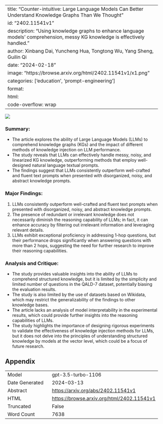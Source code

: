 
---
title: "Counter-intuitive: Large Language Models Can Better Understand Knowledge Graphs Than We Thought"
id: "2402.11541v1"
description: "Using knowledge graphs to enhance language models' comprehension, messy KG knowledge is effectively handled."
author: Xinbang Dai, Yuncheng Hua, Tongtong Wu, Yang Sheng, Guilin Qi
date: "2024-02-18"
image: "https://browse.arxiv.org/html/2402.11541v1/x1.png"
categories: ['education', 'prompt-engineering']
format:
  html:
    code-overflow: wrap
---

![](https://browse.arxiv.org/html/2402.11541v1/x1.png)

### Summary:
- The article explores the ability of Large Language Models (LLMs) to comprehend knowledge graphs (KGs) and the impact of different methods of knowledge injection on LLM performance.
- The study reveals that LLMs can effectively handle messy, noisy, and linearized KG knowledge, outperforming methods that employ well-designed natural language textual prompts.
- The findings suggest that LLMs consistently outperform well-crafted and fluent text prompts when presented with disorganized, noisy, and abstract knowledge prompts.

### Major Findings:
1. LLMs consistently outperform well-crafted and fluent text prompts when presented with disorganized, noisy, and abstract knowledge prompts.
2. The presence of redundant or irrelevant knowledge does not necessarily diminish the reasoning capability of LLMs; in fact, it can enhance accuracy by filtering out irrelevant information and leveraging relevant details.
3. LLMs exhibit exceptional proficiency in addressing 1-hop questions, but their performance drops significantly when answering questions with more than 2 hops, suggesting the need for further research to improve their reasoning capabilities.

### Analysis and Critique:
- The study provides valuable insights into the ability of LLMs to comprehend structured knowledge, but it is limited by the simplicity and limited number of questions in the QALD-7 dataset, potentially biasing the evaluation results.
- The study is also limited by the use of datasets based on Wikidata, which may restrict the generalizability of the findings to other knowledge bases.
- The article lacks an analysis of model interpretability in the experimental results, which could provide further insights into the reasoning capabilities of LLMs.
- The study highlights the importance of designing rigorous experiments to validate the effectiveness of knowledge injection methods for LLMs, but it does not delve into the principles of understanding structured knowledge by models at the vector level, which could be a focus of future research.

## Appendix

|          |          |
|----------|----------|
| Model     | gpt-3.5-turbo-1106       |
| Date Generated     | 2024-03-13       |
| Abstract | [https://arxiv.org/abs/2402.11541v1](https://arxiv.org/abs/2402.11541v1)        |
| HTML     | [https://browse.arxiv.org/html/2402.11541v1](https://browse.arxiv.org/html/2402.11541v1)       |
| Truncated       | False       |
| Word Count       | 7638       |